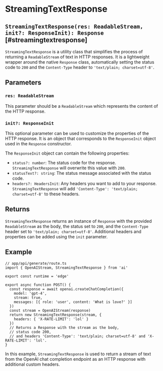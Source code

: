 # StreamingTextResponse

## `StreamingTextResponse(res: ReadableStream, init?: ResponseInit): Response` [#streamingtextresponse]

`StreamingTextResponse` is a utility class that simplifies the process of returning a `ReadableStream` of text in HTTP responses. It is a lightweight wrapper around the native `Response` class, automatically setting the status code to `200` and the `Content-Type` header to `'text/plain; charset=utf-8'`.

## Parameters

### `res: ReadableStream`

This parameter should be a `ReadableStream` which represents the content of the HTTP response.

### `init?: ResponseInit`

This optional parameter can be used to customize the properties of the HTTP response. It is an object that corresponds to the `ResponseInit` object used in the `Response` constructor.

The `ResponseInit` object can contain the following properties:

- `status?: number`: The status code for the response. `StreamingTextResponse` will overwrite this value with `200`.
- `statusText?: string`: The status message associated with the status code.
- `headers?: HeadersInit`: Any headers you want to add to your response. `StreamingTextResponse` will add `'Content-Type': 'text/plain; charset=utf-8'` to these headers.

## Returns

`StreamingTextResponse` returns an instance of `Response` with the provided `ReadableStream` as the body, the status set to `200`, and the `Content-Type` header set to `'text/plain; charset=utf-8'`. Additional headers and properties can be added using the `init` parameter.

## Example

```tsx
// app/api/generate/route.ts
import { OpenAIStream, StreamingTextResponse } from 'ai'

export const runtime = 'edge'

export async function POST() {
  const response = await openai.createChatCompletion({
    model: 'gpt-4',
    stream: true,
    messages: [{ role: 'user', content: 'What is love?' }]
  })
  const stream = OpenAIStream(response)
  return new StreamingTextResponse(stream, {
    headers: { 'X-RATE-LIMIT': 'lol' }
  })
  // Returns a Response with the stream as the body,
  // status code 200,
  // and headers 'Content-Type': 'text/plain; charset=utf-8' and 'X-RATE-LIMIT': 'lol'.
}
```

In this example, `StreamingTextResponse` is used to return a stream of text from the OpenAI chat completion endpoint as an HTTP response with additional custom headers.
